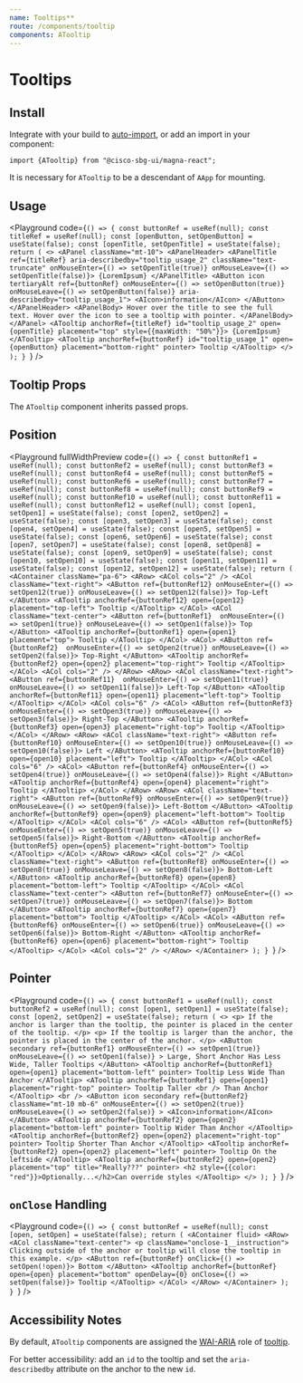 ```yaml
---
name: Tooltips**
route: /components/tooltip
components: ATooltip
---
```


# Tooltips

## Install

Integrate with your build to [auto-import](/#integrating), or add an import in your component:

```
import {ATooltip} from "@cisco-sbg-ui/magna-react";
```

It is necessary for `ATooltip` to be a descendant of `AApp` for mounting.

## Usage

<Playground
  code={`() => {
  const buttonRef = useRef(null);
  const titleRef = useRef(null);
  const [openButton, setOpenButton] = useState(false);
  const [openTitle, setOpenTitle] = useState(false);
  return (
    <>
      <APanel className="mt-10">
        <APanelHeader>
          <APanelTitle
            ref={titleRef}
            aria-describedby="tooltip_usage_2"
            className="text-truncate"
            onMouseEnter={() => setOpenTitle(true)}
            onMouseLeave={() => setOpenTitle(false)}>
            {LoremIpsum}
          </APanelTitle>
          <AButton
            icon
            tertiaryAlt
            ref={buttonRef}
            onMouseEnter={() => setOpenButton(true)}
            onMouseLeave={() => setOpenButton(false)}
            aria-describedby="tooltip_usage_1">
            <AIcon>information</AIcon>
          </AButton>
        </APanelHeader>
        <APanelBody>
          Hover over the title to see the full text. Hover over the icon to
          see a tooltip with pointer.
        </APanelBody>
      </APanel>
      <ATooltip
        anchorRef={titleRef}
        id="tooltip_usage_2"
        open={openTitle}
        placement="top"
        style={{maxWidth: "50%"}}>
        {LoremIpsum}
      </ATooltip>
      <ATooltip
        anchorRef={buttonRef}
        id="tooltip_usage_1"
        open={openButton}
        placement="bottom-right"
        pointer>
        Tooltip
      </ATooltip>
    </>
  );
}
`}
/>

## Tooltip Props

The `ATooltip` component inherits passed props.

<Props of="ATooltip" />

## Position

<Playground
  fullWidthPreview
  code={`() => {
  const buttonRef1 = useRef(null);
  const buttonRef2 = useRef(null);
  const buttonRef3 = useRef(null);
  const buttonRef4 = useRef(null);
  const buttonRef5 = useRef(null);
  const buttonRef6 = useRef(null);
  const buttonRef7 = useRef(null);
  const buttonRef8 = useRef(null);
  const buttonRef9 = useRef(null);
  const buttonRef10 = useRef(null);
  const buttonRef11 = useRef(null);
  const buttonRef12 = useRef(null);
  const [open1, setOpen1] = useState(false);
  const [open2, setOpen2] = useState(false);
  const [open3, setOpen3] = useState(false);
  const [open4, setOpen4] = useState(false);
  const [open5, setOpen5] = useState(false);
  const [open6, setOpen6] = useState(false);
  const [open7, setOpen7] = useState(false);
  const [open8, setOpen8] = useState(false);
  const [open9, setOpen9] = useState(false);
  const [open10, setOpen10] = useState(false);
  const [open11, setOpen11] = useState(false);
  const [open12, setOpen12] = useState(false);
  return (
    <AContainer className="pa-6">
      <ARow>
        <ACol cols="2" />
        <ACol className="text-right">
          <AButton ref={buttonRef12} onMouseEnter={() => setOpen12(true)} onMouseLeave={() => setOpen12(false)}>
            Top-Left
          </AButton>
          <ATooltip
            anchorRef={buttonRef12}
            open={open12}
            placement="top-left">
            Tooltip
          </ATooltip>
        </ACol>
        <ACol className="text-center">
          <AButton ref={buttonRef1}  onMouseEnter={() => setOpen1(true)} onMouseLeave={() => setOpen1(false)}>
            Top
          </AButton>
          <ATooltip anchorRef={buttonRef1} open={open1} placement="top">
            Tooltip
          </ATooltip>
        </ACol>
        <ACol>
          <AButton ref={buttonRef2}  onMouseEnter={() => setOpen2(true)} onMouseLeave={() => setOpen2(false)}>
            Top-Right
          </AButton>
          <ATooltip anchorRef={buttonRef2} open={open2} placement="top-right">
            Tooltip
          </ATooltip>
        </ACol>
        <ACol cols="2" />
      </ARow>
      <ARow>
        <ACol className="text-right">
          <AButton ref={buttonRef11}  onMouseEnter={() => setOpen11(true)} onMouseLeave={() => setOpen11(false)}>
            Left-Top
          </AButton>
          <ATooltip
            anchorRef={buttonRef11}
            open={open11}
            placement="left-top">
            Tooltip
          </ATooltip>
        </ACol>
        <ACol cols="6" />
        <ACol>
          <AButton ref={buttonRef3} onMouseEnter={() => setOpen3(true)} onMouseLeave={() => setOpen3(false)}>
            Right-Top
          </AButton>
          <ATooltip anchorRef={buttonRef3} open={open3} placement="right-top">
            Tooltip
          </ATooltip>
        </ACol>
      </ARow>
      <ARow>
        <ACol className="text-right">
          <AButton ref={buttonRef10} onMouseEnter={() => setOpen10(true)} onMouseLeave={() => setOpen10(false)}>
            Left
          </AButton>
          <ATooltip anchorRef={buttonRef10} open={open10} placement="left">
            Tooltip
          </ATooltip>
        </ACol>
        <ACol cols="6" />
        <ACol>
          <AButton ref={buttonRef4} onMouseEnter={() => setOpen4(true)} onMouseLeave={() => setOpen4(false)}>
            Right
          </AButton>
          <ATooltip anchorRef={buttonRef4} open={open4} placement="right">
            Tooltip
          </ATooltip>
        </ACol>
      </ARow>
      <ARow>
        <ACol className="text-right">
          <AButton ref={buttonRef9} onMouseEnter={() => setOpen9(true)} onMouseLeave={() => setOpen9(false)}>
            Left-Bottom
          </AButton>
          <ATooltip
            anchorRef={buttonRef9}
            open={open9}
            placement="left-bottom">
            Tooltip
          </ATooltip>
        </ACol>
        <ACol cols="6" />
        <ACol>
          <AButton ref={buttonRef5} onMouseEnter={() => setOpen5(true)} onMouseLeave={() => setOpen5(false)}>
            Right-Bottom
          </AButton>
          <ATooltip
            anchorRef={buttonRef5}
            open={open5}
            placement="right-bottom">
            Tooltip
          </ATooltip>
        </ACol>
      </ARow>
      <ARow>
        <ACol cols="2" />
        <ACol className="text-right">
          <AButton ref={buttonRef8} onMouseEnter={() => setOpen8(true)} onMouseLeave={() => setOpen8(false)}>
            Bottom-Left
          </AButton>
          <ATooltip
            anchorRef={buttonRef8}
            open={open8}
            placement="bottom-left">
            Tooltip
          </ATooltip>
        </ACol>
        <ACol className="text-center">
          <AButton ref={buttonRef7} onMouseEnter={() => setOpen7(true)} onMouseLeave={() => setOpen7(false)}>
            Bottom
          </AButton>
          <ATooltip anchorRef={buttonRef7} open={open7} placement="bottom">
            Tooltip
          </ATooltip>
        </ACol>
        <ACol>
          <AButton ref={buttonRef6} onMouseEnter={() => setOpen6(true)} onMouseLeave={() => setOpen6(false)}>
            Bottom-Right
          </AButton>
          <ATooltip
            anchorRef={buttonRef6}
            open={open6}
            placement="bottom-right">
            Tooltip
          </ATooltip>
        </ACol>
        <ACol cols="2" />
      </ARow>
    </AContainer>
  );
}
`}
/>

## Pointer

<Playground
  code={`() => {
  const buttonRef1 = useRef(null);
  const buttonRef2 = useRef(null);
  const [open1, setOpen1] = useState(false);
  const [open2, setOpen2] = useState(false);
  return (
    <>
      <p>
        If the anchor is larger than the tooltip, the pointer is placed in the
        center of the tooltip.
      </p>
      <p>
        If the tooltip is larger than the anchor, the pointer is placed in the
        center of the anchor.
      </p>
      <AButton 
        secondary
        ref={buttonRef1}
        onMouseEnter={() => setOpen1(true)}
        onMouseLeave={() => setOpen1(false)}
      >
        Large, Short Anchor Has Less Wide, Taller Tooltips
      </AButton>
      <ATooltip
        anchorRef={buttonRef1}
        open={open1}
        placement="bottom-left"
        pointer>
        Tooltip Less Wide Than Anchor
      </ATooltip>
      <ATooltip
        anchorRef={buttonRef1}
        open={open1}
        placement="right-top"
        pointer>
        Tooltip Taller
        <br />
        Than Anchor
      </ATooltip>
      <br />
      <AButton
        icon
        secondary
        ref={buttonRef2}
        className="mt-10 mb-6"
        onMouseEnter={() => setOpen2(true)} 
        onMouseLeave={() => setOpen2(false)}
      >
        <AIcon>information</AIcon>
      </AButton>
      <ATooltip
        anchorRef={buttonRef2}
        open={open2}
        placement="bottom-left"
        pointer>
        Tooltip Wider Than Anchor
      </ATooltip>
      <ATooltip
        anchorRef={buttonRef2}
        open={open2}
        placement="right-top"
        pointer>
        Tooltip Shorter Than Anchor
      </ATooltip>
      <ATooltip
        anchorRef={buttonRef2}
        open={open2}
        placement="left"
        pointer>
        Tooltip On the leftside
      </ATooltip>
      <ATooltip
        anchorRef={buttonRef2}
        open={open2}
        placement="top"
        title="Really???"
        pointer>
        <h2 style={{color: "red"}}>Optionally...</h2>Can override styles
      </ATooltip>
    </>
  );
}
`}
/>

## `onClose` Handling

<Playground
  code={`() => {
  const buttonRef = useRef(null);
  const [open, setOpen] = useState(false);
  return (
    <AContainer fluid>
      <ARow>
        <ACol className="text-center">
          <p className="onclose-1__instruction">
            Clicking outside of the anchor or tooltip will close the tooltip
            in this example.
          </p>
          <AButton ref={buttonRef} onClick={() => setOpen(!open)}>
            Bottom
          </AButton>
          <ATooltip
            anchorRef={buttonRef}
            open={open}
            placement="bottom"
            openDelay={0}
            onClose={() => setOpen(false)}>
            Tooltip
          </ATooltip>
        </ACol>
      </ARow>
    </AContainer>
  );
}
`}
/>

## Accessibility Notes

By default, `ATooltip` components are assigned the [WAI-ARIA](https://www.w3.org/WAI/standards-guidelines/aria/) role of [tooltip](https://www.w3.org/TR/wai-aria/#tooltip).

For better accessibility: add an `id` to the tooltip and set the `aria-describedby` attribute on the anchor to the new `id`.
